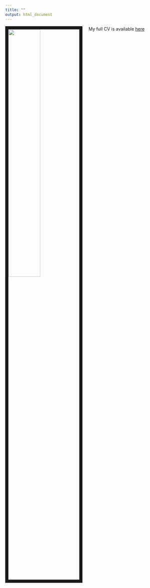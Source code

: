 ```yaml
---
title: ""
output: html_document
---
```


<link rel="stylesheet" href="styles.css" type="text/css">

<img src="images/image.jpg" style="width:45%; border:10px solid; margin-right: 20px" align="left">


My full CV is available [here](files/Wenjie Han-Resume.pdf)</div>